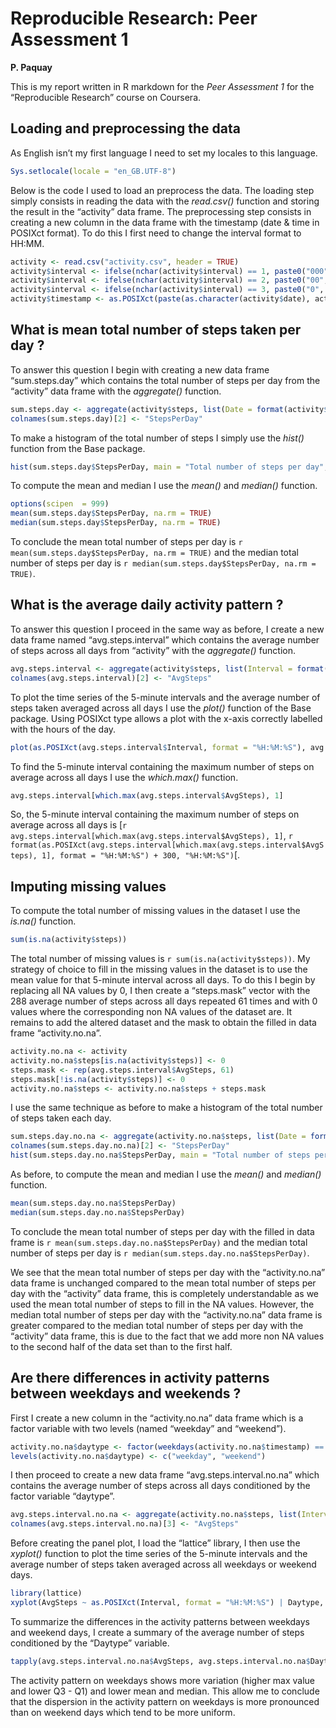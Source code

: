 # Reproducible Research: Peer Assessment 1  

**P. Paquay**

This is my report written in R markdown for the *Peer Assessment 1* for the "Reproducible Research" course on Coursera. 

## Loading and preprocessing the data

As English isn't my first language I need to set my locales to this language.

```r
Sys.setlocale(locale = "en_GB.UTF-8")
```

Below is the code I used to load an preprocess the data. The loading step simply consists in reading the data with the *read.csv()* function and storing the result in the "activity" data frame. The preprocessing step consists in creating a new column in the data frame with the timestamp (date & time in POSIXct format). To do this I first need to change the interval format to HH:MM.


```r
activity <- read.csv("activity.csv", header = TRUE)
activity$interval <- ifelse(nchar(activity$interval) == 1, paste0("000", activity$interval), activity$interval)
activity$interval <- ifelse(nchar(activity$interval) == 2, paste0("00", activity$interval), activity$interval)
activity$interval <- ifelse(nchar(activity$interval) == 3, paste0("0", activity$interval), activity$interval)
activity$timestamp <- as.POSIXct(paste(as.character(activity$date), activity$interval), format = "%Y-%m-%d %H%M")
```

## What is mean total number of steps taken per day ?

To answer this question I begin with creating a new data frame "sum.steps.day" which contains the total number of steps per day from the "activity" data frame with the *aggregate()* function.

```r
sum.steps.day <- aggregate(activity$steps, list(Date = format(activity$timestamp, "%Y-%m-%d")), sum)
colnames(sum.steps.day)[2] <- "StepsPerDay"
```

To make a histogram of the total number of steps I simply use the *hist()* function from the Base package.

```r
hist(sum.steps.day$StepsPerDay, main = "Total number of steps per day", xlab = "Steps per day")
```

To compute the mean and median I use the *mean()* and *median()* function.

```r
options(scipen  = 999)
mean(sum.steps.day$StepsPerDay, na.rm = TRUE)
median(sum.steps.day$StepsPerDay, na.rm = TRUE)
```

To conclude the mean total number of steps per day is `r mean(sum.steps.day$StepsPerDay, na.rm = TRUE)` and the median total number of steps per day is `r median(sum.steps.day$StepsPerDay, na.rm = TRUE)`.

## What is the average daily activity pattern ?

To answer this question I proceed in the same way as before, I create a new data frame named "avg.steps.interval" which contains the average number of steps across all days from "activity" with the *aggregate()* function.

```r
avg.steps.interval <- aggregate(activity$steps, list(Interval = format(activity$timestamp, "%H:%M:%S")), mean, na.rm = TRUE)
colnames(avg.steps.interval)[2] <- "AvgSteps"
```

To plot the time series of the 5-minute intervals and the average number of steps taken averaged across all days I use the *plot()* function of the Base package. Using POSIXct type allows a plot with the  x-axis correctly labelled with the hours of the day.

```r
plot(as.POSIXct(avg.steps.interval$Interval, format = "%H:%M:%S"), avg.steps.interval$AvgSteps, type = "l", main = "Average number of steps across all days vs. 5-min interval", xlab = "Time intervals", ylab = "Avg. number of steps (across all days)")
```

To find the 5-minute interval containing the maximum number of steps on average across all days I use the *which.max()* function.

```r
avg.steps.interval[which.max(avg.steps.interval$AvgSteps), 1]
```

So, the 5-minute interval containing the maximum number of steps on average across all days is [`r avg.steps.interval[which.max(avg.steps.interval$AvgSteps), 1]`, `r format(as.POSIXct(avg.steps.interval[which.max(avg.steps.interval$AvgSteps), 1], format = "%H:%M:%S") + 300, "%H:%M:%S")`[.

## Imputing missing values

To compute the total number of missing values in the dataset I use the *is.na()* function.

```r
sum(is.na(activity$steps))
```

The total number of missing values is `r sum(is.na(activity$steps))`. My strategy of choice to fill in the missing values in the dataset is to use the mean value for that 5-minute interval across all days. To do this I begin by replacing all NA values by 0, I then create a "steps.mask" vector with the 288 average number of steps across all days repeated 61 times and with 0 values where the corresponding non NA values of the dataset are. It remains to add the altered dataset and the mask to obtain the filled in data frame "activity.no.na".

```r
activity.no.na <- activity
activity.no.na$steps[is.na(activity$steps)] <- 0
steps.mask <- rep(avg.steps.interval$AvgSteps, 61)
steps.mask[!is.na(activity$steps)] <- 0
activity.no.na$steps <- activity.no.na$steps + steps.mask
```

I use the same technique as before to make a histogram of the total number of steps taken each day.

```r
sum.steps.day.no.na <- aggregate(activity.no.na$steps, list(Date = format(activity.no.na$timestamp, "%Y-%m-%d")), sum)
colnames(sum.steps.day.no.na)[2] <- "StepsPerDay"
hist(sum.steps.day.no.na$StepsPerDay, main = "Total number of steps per day (no NA)", xlab = "Steps per day")
```

As before, to compute the mean and median I use the *mean()* and *median()* function.

```r
mean(sum.steps.day.no.na$StepsPerDay)
median(sum.steps.day.no.na$StepsPerDay)
```

To conclude the mean total number of steps per day with the filled in data frame is `r mean(sum.steps.day.no.na$StepsPerDay)` and the median total number of steps per day is `r median(sum.steps.day.no.na$StepsPerDay)`.  

We see that the mean total number of steps per day with the "activity.no.na" data frame is unchanged compared to the mean total number of steps per day with the "activity" data frame, this is completely understandable as we used the mean total number of steps to fill in the NA values. However, the median total number of steps per day with the "activity.no.na" data frame is greater compared to the median total number of steps per day with the "activity" data frame, this is due to the fact that we add more non NA values to the second half of  the data set than to the first half.

## Are there differences in activity patterns between weekdays and weekends ?

First I create a new column in the "activity.no.na" data frame which is a factor variable with two levels (named "weekday" and "weekend").

```r
activity.no.na$daytype <- factor(weekdays(activity.no.na$timestamp) == "Sunday" | weekdays(activity.no.na$timestamp) == "Saturday")
levels(activity.no.na$daytype) <- c("weekday", "weekend")
```

I then proceed to create a new data frame "avg.steps.interval.no.na" which contains the average number of steps across all days conditioned by the factor variable "daytype".

```r
avg.steps.interval.no.na <- aggregate(activity.no.na$steps, list(Interval = format(activity.no.na$timestamp, "%H:%M:%S"), Daytype = activity.no.na$daytype), mean)
colnames(avg.steps.interval.no.na)[3] <- "AvgSteps"
```

Before creating the panel plot, I load the "lattice" library, I then use the *xyplot()* function to plot the time series of the 5-minute intervals and the average number of steps taken averaged across all weekdays or weekend days.

```r
library(lattice)
xyplot(AvgSteps ~ as.POSIXct(Interval, format = "%H:%M:%S") | Daytype, data = avg.steps.interval.no.na, type = "l", layout = c(1, 2), main = "Average number of steps across all days (weekday or weekend) \n vs. 5-min interval", xlab = "Time intervals", ylab = "Avg. number of steps (across all days)", scales = list(x = list(format = "%H:%M:%S")))
```

To summarize the differences in the activity patterns between weekdays and weekend days, I create a summary of the average number of steps conditioned by the "Daytype" variable.

```r
tapply(avg.steps.interval.no.na$AvgSteps, avg.steps.interval.no.na$Daytype, summary)
```

The activity pattern on weekdays shows more variation (higher max value and lower Q3 - Q1) and lower mean and median. This allow me to conclude that the dispersion in the activity pattern on weekdays is more pronounced than on weekend days which tend to be more uniform.